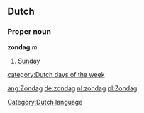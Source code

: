 ==Dutch==
===Proper noun===
'''zondag'''  ''m''
# [[Sunday]]

[[Category:Dutch language]]
[[category:Dutch days of the week]]

[[ang:Zondag]]
[[de:zondag]]
[[nl:zondag]]
[[pl:Zondag]]